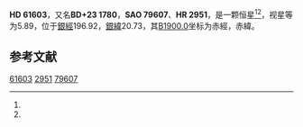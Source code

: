 {{Starbox begin
| name = HD 61603
}}
{{Starbox observe
| epoch = [[J2000.0|J2000.0]]
| constell = {{星座名待查}}<ref name=SIMBAD>{{cite web
 | url=http://simbad.u-strasbg.fr/simbad/sim-id?Ident=HR+2951
 | title=Pulsating variable Star
 | publisher=Centre de Données astronomiques de Strasbourg
 | work=SIMBAD
 | accessdate=2012-07-13
 | archive-date=2016-03-17
 | archive-url=https://web.archive.org/web/20160317064845/http://simbad.u-strasbg.fr/simbad/sim-id?Ident=HR+2951
 | dead-url=no
 }}</ref><ref name=DATA>{{cite web
 | url=http://vizier.u-strasbg.fr/viz-bin/VizieR-5?-out.add=.&-source=5050&-corr=PK=HR&-out.max=9999&HR=2951
 | title=VizieR Detailed Page
 | accessdate=2012-07-13
 | archive-date=2016-03-04
 | archive-url=https://web.archive.org/web/20160304200945/http://vizier.u-strasbg.fr/viz-bin/VizieR-5?-out.add=.&-source=5050&-corr=PK=HR&-out.max=9999&HR=2951
 | dead-url=no
 }}</ref>
| 星官 = 
| ra = {{RA|7|40|58.5}}<ref name=SIMBAD /><ref name=DATA />
| dec = {{DEC|+23|1|7}}<ref name=SIMBAD /><ref name=DATA />
| appmag_v = 5.89<ref name=SIMBAD /><ref name=DATA />
}}
{{Starbox character
| class = K5<ref name=SIMBAD /><ref name=DATA />
| b-v = 1.58<ref name=SIMBAD /><ref name=DATA />
| u-b = 1.86<ref name=SIMBAD /><ref name=DATA />
| r-i = 0.62E<ref name=SIMBAD /><ref name=DATA />
| variable = 
}}
{{Starbox astrometry
| radial_v = 1.86
| prop_mo_ra = 39
| parallax = 
| p_error = 
}}
{{Starbox catalog
| names =BD+23 1780，[[SAO星表|SAO]] 79607，[[HD星表|HD]] 61603，[[HR星表|HR]] 2951}}
{{Starbox reference |Simbad=HR+2951}}
{{Starbox end}}

'''HD 61603'''，又名'''BD+23 1780'''，'''SAO 79607'''、'''HR 2951'''，是一颗恒星<ref name=SIMBAD /><ref name=DATA />，视星等为5.89，位于[[銀道座標系|銀經]]196.92，[[銀道座標系|銀緯]]20.73，其[[B1900.0|B1900.0]]坐标为赤經{{RA|7|34|59.2}}，赤緯{{DEC|+23|20.73|59}}。

== 参考文献 ==
{{reflist}}

{{star-stub}}

[[Category:HD和HDE天體|61603]]
[[Category:HR天體|2951]]
[[Category:SAO天體|79607]]